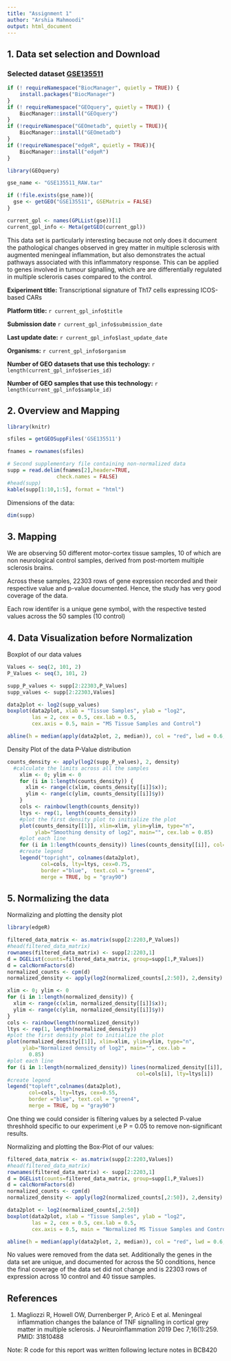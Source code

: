 ```yaml
---
title: "Assignment 1"
author: "Arshia Mahmoodi"
output: html_document
---
```


## 1. Data set selection and Download

### Selected dataset [GSE135511](https://www.ncbi.nlm.nih.gov/geo/query/acc.cgi?acc=GSE135511)



```r
if (! requireNamespace("BiocManager", quietly = TRUE)) {
    install.packages("BiocManager")
}
if (! requireNamespace("GEOquery", quietly = TRUE)) {
    BiocManager::install("GEOquery")
}
if (!requireNamespace("GEOmetadb", quietly = TRUE)){
    BiocManager::install("GEOmetadb")
}
if (!requireNamespace("edgeR", quietly = TRUE)){
    BiocManager::install("edgeR")
}
```


```r
library(GEOquery)

gse_name <- "GSE135511_RAW.tar"

if (!file.exists(gse_name)){
  gse <- getGEO("GSE135511", GSEMatrix = FALSE)
}

current_gpl <- names(GPLList(gse))[1]
current_gpl_info <- Meta(getGEO(current_gpl))
```


This data set is particularly interesting because not only does it document the pathological changes observed in grey matter in multiple sclerosis with augmented meningeal inflammation, but also demonstrates the actual pathways associated with this inflammatory response. This can be applied to genes involved in tumour signalling, which are are differentially regulated in multiple scleroris cases compared to the control.

**Exiperiment title:** 	Transcriptional signature of Th17 cells expressing ICOS-based CARs

**Platform title:** `r current_gpl_info$title`

**Submission date** `r current_gpl_info$submission_date`

**Last update date:** `r current_gpl_info$last_update_date`

**Organisms:**  `r current_gpl_info$organism`

**Number of GEO datasets that use this techology:** `r length(current_gpl_info$series_id)`

**Number of GEO samples that use this technology:** `r length(current_gpl_info$sample_id)`


## 2. Overview and Mapping

```r
library(knitr)

sfiles = getGEOSuppFiles('GSE135511')

fnames = rownames(sfiles)

# Second supplementary file containing non-normalized data
supp = read.delim(fnames[2],header=TRUE,
                check.names = FALSE)
#head(supp)
kable(supp[1:10,1:5], format = "html")
```

Dimensions of the data:
```r
dim(supp)
```

## 3. Mapping

We are observing 50 different motor-cortex tissue samples, 10 of which are non neurological control samples, derived from post-mortem multiple sclerosis brains.

Across these samples, 22303 rows of gene expression recorded and their respective value and p-value documented. Hence, the study has very good coverage of the data.

Each row identifer is a unique gene symbol, with the respective tested values across the 50 samples (10 control)

## 4. Data Visualization before Normalization

Boxplot of our data values

```r
Values <- seq(2, 101, 2)
P_Values <- seq(3, 101, 2)

supp_P_values <- supp[2:22303,P_Values]
supp_values <- supp[2:22303,Values]

data2plot <- log2(supp_values)
boxplot(data2plot, xlab = "Tissue Samples", ylab = "log2", 
        las = 2, cex = 0.5, cex.lab = 0.5,
        cex.axis = 0.5, main = "MS Tissue Samples and Control")

abline(h = median(apply(data2plot, 2, median)), col = "red", lwd = 0.6, lty = "dashed")
```

Density Plot of the data P-Value distribution

```r
counts_density <- apply(log2(supp_P_values), 2, density)
  #calculate the limits across all the samples
    xlim <- 0; ylim <- 0
    for (i in 1:length(counts_density)) {
      xlim <- range(c(xlim, counts_density[[i]]$x)); 
      ylim <- range(c(ylim, counts_density[[i]]$y))
    }
    cols <- rainbow(length(counts_density))
    ltys <- rep(1, length(counts_density))
    #plot the first density plot to initialize the plot
    plot(counts_density[[1]], xlim=xlim, ylim=ylim, type="n", 
         ylab="Smoothing density of log2", main="", cex.lab = 0.85)
    #plot each line
    for (i in 1:length(counts_density)) lines(counts_density[[i]], col=cols[i], lty=ltys[i])
    #create legend
    legend("topright", colnames(data2plot),  
           col=cols, lty=ltys, cex=0.75, 
           border ="blue",  text.col = "green4", 
           merge = TRUE, bg = "gray90")
```


## 5. Normalizing the data

Normalizing and plotting the density plot

```r
library(edgeR)

filtered_data_matrix <- as.matrix(supp[2:2203,P_Values])
#head(filtered_data_matrix)
rownames(filtered_data_matrix) <- supp[2:2203,1]
d = DGEList(counts=filtered_data_matrix, group=supp[1,P_Values])
d = calcNormFactors(d)
normalized_counts <- cpm(d)
normalized_density <- apply(log2(normalized_counts[,2:50]), 2,density)

xlim <- 0; ylim <- 0
for (i in 1:length(normalized_density)) {
  xlim <- range(c(xlim, normalized_density[[i]]$x));
  ylim <- range(c(ylim, normalized_density[[i]]$y))
}
cols <- rainbow(length(normalized_density))
ltys <- rep(1, length(normalized_density))
#plot the first density plot to initialize the plot
plot(normalized_density[[1]], xlim=xlim, ylim=ylim, type="n",
     ylab="Normalized density of log2", main="", cex.lab =
       0.85)
#plot each line
for (i in 1:length(normalized_density)) lines(normalized_density[[i]],
                                          col=cols[i], lty=ltys[i])
#create legend
legend("topleft",colnames(data2plot),
       col=cols, lty=ltys, cex=0.55,
       border ="blue", text.col = "green4",
       merge = TRUE, bg = "gray90")
```

One thing we could consider is filtering values by a selected P-value threshhold specific to our experiment i,e P = 0.05 to remove non-significant results.


Normalizing and plotting the Box-Plot of our values:

```r
filtered_data_matrix <- as.matrix(supp[2:2203,Values])
#head(filtered_data_matrix)
rownames(filtered_data_matrix) <- supp[2:2203,1]
d = DGEList(counts=filtered_data_matrix, group=supp[1,P_Values])
d = calcNormFactors(d)
normalized_counts <- cpm(d)
normalized_density <- apply(log2(normalized_counts[,2:50]), 2,density)

data2plot <- log2(normalized_counts[,2:50])
boxplot(data2plot, xlab = "Tissue Samples", ylab = "log2", 
        las = 2, cex = 0.5, cex.lab = 0.5,
        cex.axis = 0.5, main = "Normalized MS Tissue Samples and Control")

abline(h = median(apply(data2plot, 2, median)), col = "red", lwd = 0.6, lty = "dashed")
```

No values were removed from the data set. Additionally the genes in the data set are unique, and documented for across the 50 conditions, hence the final coverage of the data set did not change and is 22303 rows of expression across 10 control and 40 tissue samples.


## References

1. Magliozzi R, Howell OW, Durrenberger P, Aricò E et al. Meningeal     inflammation changes the balance of TNF signalling in cortical grey matter in multiple sclerosis. J Neuroinflammation 2019 Dec 7;16(1):259. PMID: 31810488

Note: R code for this report was written following lecture notes in BCB420


